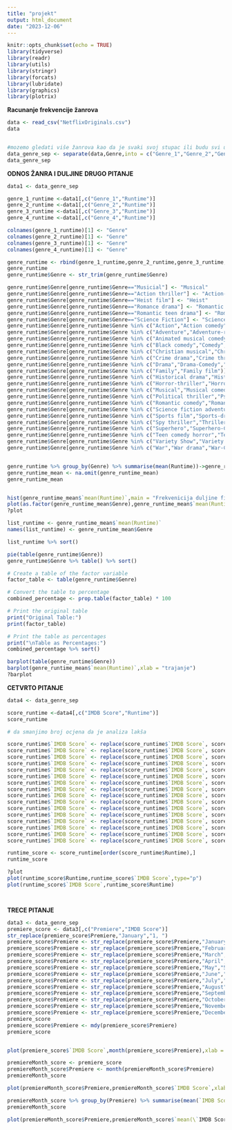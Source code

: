 ```yaml
---
title: "projekt"
output: html_document
date: "2023-12-06"
---
```


```r
knitr::opts_chunk$set(echo = TRUE)
library(tidyverse)
library(readr)
library(utils)
library(stringr)
library(forcats)
library(lubridate)
library(graphics)
library(plotrix)
```


**Racunanje frekvencije žanrova**
```r
data <- read_csv("NetflixOriginals.csv")
data


#mozemo gledati više žanrova kao da je svaki svoj stupac ili budu svi u jednom stupcu pa da trazimo u tom stringu odredeni žanr
data_genre_sep <- separate(data,Genre,into = c("Genre_1","Genre_2","Genre_3","Genre_4"),sep = "/",remove = T)
data_genre_sep


```


**ODNOS ŽANRA I DULJINE**
**DRUGO PITANJE**
```r
data1 <- data_genre_sep

genre_1_runtime <-data1[,c("Genre_1","Runtime")]
genre_2_runtime <-data1[,c("Genre_2","Runtime")] 
genre_3_runtime <-data1[,c("Genre_3","Runtime")] 
genre_4_runtime <-data1[,c("Genre_4","Runtime")]

colnames(genre_1_runtime)[1] <- "Genre"
colnames(genre_2_runtime)[1] <- "Genre"
colnames(genre_3_runtime)[1] <- "Genre"
colnames(genre_4_runtime)[1] <- "Genre"

genre_runtime <- rbind(genre_1_runtime,genre_2_runtime,genre_3_runtime,genre_4_runtime)
genre_runtime
genre_runtime$Genre <- str_trim(genre_runtime$Genre)

genre_runtime$Genre[genre_runtime$Genre=="Musicial"] <- "Musical"
genre_runtime$Genre[genre_runtime$Genre=="Action thriller"] <- "Action-thriller"
genre_runtime$Genre[genre_runtime$Genre=="Heist film"] <- "Heist"
genre_runtime$Genre[genre_runtime$Genre=="Romance drama"] <- "Romantic drama"
genre_runtime$Genre[genre_runtime$Genre=="Romantic teen drama"] <- "Romantic teenage drama"
genre_runtime$Genre[genre_runtime$Genre=="Science Fiction"] <- "Science fiction"
genre_runtime$Genre[genre_runtime$Genre %in% c("Action","Action comedy","Action-adventure","Action-thriller")] <- "Action"
genre_runtime$Genre[genre_runtime$Genre %in% c("Adventure","Adventure-romance")] <- "Adventure"
genre_runtime$Genre[genre_runtime$Genre %in% c("Animated musical comedy","Animation")] <- "Animation"
genre_runtime$Genre[genre_runtime$Genre %in% c("Black comedy","Comedy","Comedy horror","Comedy mystery","Comedy-drama","Coming-of-age comedy-drama","Dark comedy","Dance comedy")] <- "Comedy"
genre_runtime$Genre[genre_runtime$Genre %in% c("Christian musical","Christmas","Christmas comedy","Christmas musical")] <- "Christmas"
genre_runtime$Genre[genre_runtime$Genre %in% c("Crime drama","Crime thriller")] <- "Crime"
genre_runtime$Genre[genre_runtime$Genre %in% c("Drama","Drama-Comedy","Supernatural drama")] <- "Drama"
genre_runtime$Genre[genre_runtime$Genre %in% c("Family","Family film")] <- "Family"
genre_runtime$Genre[genre_runtime$Genre %in% c("Historical drama","Historical-epic")] <- "Historical"
genre_runtime$Genre[genre_runtime$Genre %in% c("Horror-thriller","Horror thriller","Horror comedy","Horror anthology","Horror")] <- "Horror"
genre_runtime$Genre[genre_runtime$Genre %in% c("Musical","Musical comedy")] <- "Musical"
genre_runtime$Genre[genre_runtime$Genre %in% c("Political thriller","Psychological thriller","Psychological thriller drama")] <- "Psychological"
genre_runtime$Genre[genre_runtime$Genre %in% c("Romantic comedy","Romantic comedy-drama","Romantic drama","Romance","Romantic teenage drama","Romantic thriller")] <- "Romance"
genre_runtime$Genre[genre_runtime$Genre %in% c("Science fiction adventure","Science fiction thriller")] <- "Science fiction"
genre_runtime$Genre[genre_runtime$Genre %in% c("Sports film","Sports-drama")] <- "Sports"
genre_runtime$Genre[genre_runtime$Genre %in% c("Spy thriller","Thriller")] <- "Thriller"
genre_runtime$Genre[genre_runtime$Genre %in% c("Superhero","Superhero-Comedy")] <- "Superhero"
genre_runtime$Genre[genre_runtime$Genre %in% c("Teen comedy horror","Teen comedy-drama")] <- "Teen"
genre_runtime$Genre[genre_runtime$Genre %in% c("Variety Show","Variety show")] <- "Variety"
genre_runtime$Genre[genre_runtime$Genre %in% c("War","War drama","War-Comedy")] <- "War"


genre_runtime %>% group_by(Genre) %>% summarise(mean(Runtime))->genre_runtime_mean
genre_runtime_mean <- na.omit(genre_runtime_mean)
genre_runtime_mean


hist(genre_runtime_mean$`mean(Runtime)`,main = "Frekvenicija duljine filma",xlab = "Prosječno trajanje")
plot(as.factor(genre_runtime_mean$Genre),genre_runtime_mean$`mean(Runtime)`,type="p",xlab="žanrovi",ylab="duljina")
?plot

list_runtime <- genre_runtime_mean$`mean(Runtime)`
names(list_runtime) <- genre_runtime_mean$Genre

list_runtime %>% sort()

pie(table(genre_runtime$Genre))
genre_runtime$Genre %>% table() %>% sort()

# Create a table of the factor variable
factor_table <- table(genre_runtime$Genre)

# Convert the table to percentage
combined_percentage <- prop.table(factor_table) * 100

# Print the original table
print("Original Table:")
print(factor_table)

# Print the table as percentages
print("\nTable as Percentages:")
combined_percentage %>% sort()

barplot(table(genre_runtime$Genre))
barplot(genre_runtime_mean$`mean(Runtime)`,xlab = "trajanje")
?barplot

```
**CETVRTO PITANJE**
```r
data4 <- data_genre_sep

score_runtime <-data4[,c("IMDB Score","Runtime")]
score_runtime

# da smanjimo broj ocjena da je analiza lakša

score_runtime$`IMDB Score` <- replace(score_runtime$`IMDB Score`, score_runtime$`IMDB Score` >= 2.3 & score_runtime$`IMDB Score` <=2.7, 2.5)
score_runtime$`IMDB Score` <- replace(score_runtime$`IMDB Score`, score_runtime$`IMDB Score` >= 2.8 & score_runtime$`IMDB Score` <=3.2, 3)
score_runtime$`IMDB Score` <- replace(score_runtime$`IMDB Score`, score_runtime$`IMDB Score` >= 3.3 & score_runtime$`IMDB Score` <=3.7, 3.5)
score_runtime$`IMDB Score` <- replace(score_runtime$`IMDB Score`, score_runtime$`IMDB Score` >= 3.8 & score_runtime$`IMDB Score` <=4.2, 4)
score_runtime$`IMDB Score` <- replace(score_runtime$`IMDB Score`, score_runtime$`IMDB Score` >= 4.3 & score_runtime$`IMDB Score` <=4.7, 4.5)
score_runtime$`IMDB Score` <- replace(score_runtime$`IMDB Score`, score_runtime$`IMDB Score` >= 4.8 & score_runtime$`IMDB Score` <=5.2, 5)
score_runtime$`IMDB Score` <- replace(score_runtime$`IMDB Score`, score_runtime$`IMDB Score` >= 5.3 & score_runtime$`IMDB Score` <=5.7, 5.5)
score_runtime$`IMDB Score` <- replace(score_runtime$`IMDB Score`, score_runtime$`IMDB Score` >= 5.8 & score_runtime$`IMDB Score` <=6.2, 6)
score_runtime$`IMDB Score` <- replace(score_runtime$`IMDB Score`, score_runtime$`IMDB Score` >= 6.3 & score_runtime$`IMDB Score` <=6.7, 6.5)
score_runtime$`IMDB Score` <- replace(score_runtime$`IMDB Score`, score_runtime$`IMDB Score` >= 6.8 & score_runtime$`IMDB Score` <=7.2, 7)
score_runtime$`IMDB Score` <- replace(score_runtime$`IMDB Score`, score_runtime$`IMDB Score` >= 7.3 & score_runtime$`IMDB Score` <=7.7, 7.5)
score_runtime$`IMDB Score` <- replace(score_runtime$`IMDB Score`, score_runtime$`IMDB Score` >= 7.8 & score_runtime$`IMDB Score` <=8.2, 8)
score_runtime$`IMDB Score` <- replace(score_runtime$`IMDB Score`, score_runtime$`IMDB Score` >= 8.3 & score_runtime$`IMDB Score` <=8.7, 8.5)
score_runtime$`IMDB Score` <- replace(score_runtime$`IMDB Score`, score_runtime$`IMDB Score` >= 8.8 & score_runtime$`IMDB Score` <=9.2, 9)
score_runtime$`IMDB Score` <- replace(score_runtime$`IMDB Score`, score_runtime$`IMDB Score` >= 9.3 & score_runtime$`IMDB Score` <=9.7, 9.5)
score_runtime$`IMDB Score` <- replace(score_runtime$`IMDB Score`, score_runtime$`IMDB Score` >= 9.8 & score_runtime$`IMDB Score` <=10, 10)

runtime_score <- score_runtime[order(score_runtime$Runtime),]
runtime_score

?plot
plot(runtime_score$Runtime,runtime_score$`IMDB Score`,type="p")
plot(runtime_score$`IMDB Score`,runtime_score$Runtime)




```

**TRECE PITANJE**
```r
data3 <- data_genre_sep
premiere_score <- data3[,c("Premiere","IMDB Score")]
str_replace(premiere_score$Premiere,"January","1, ")
premiere_score$Premiere <- str_replace(premiere_score$Premiere,"January","1, ")
premiere_score$Premiere <- str_replace(premiere_score$Premiere,"February","2, ")
premiere_score$Premiere <- str_replace(premiere_score$Premiere,"March","3, ")
premiere_score$Premiere <- str_replace(premiere_score$Premiere,"April","4, ")
premiere_score$Premiere <- str_replace(premiere_score$Premiere,"May","5, ")
premiere_score$Premiere <- str_replace(premiere_score$Premiere,"June","6, ")
premiere_score$Premiere <- str_replace(premiere_score$Premiere,"July","7, ")
premiere_score$Premiere <- str_replace(premiere_score$Premiere,"August","8, ")
premiere_score$Premiere <- str_replace(premiere_score$Premiere,"September","9, ")
premiere_score$Premiere <- str_replace(premiere_score$Premiere,"October","10, ")
premiere_score$Premiere <- str_replace(premiere_score$Premiere,"November","11, ")
premiere_score$Premiere <- str_replace(premiere_score$Premiere,"December","12, ")
premiere_score
premiere_score$Premiere <- mdy(premiere_score$Premiere)
premiere_score


plot(premiere_score$`IMDB Score`,month(premiere_score$Premiere),xlab = "ocjena",ylab = "mjesec premijere")

premiereMonth_score <- premiere_score
premiereMonth_score$Premiere <- month(premiereMonth_score$Premiere)
premiereMonth_score

plot(premiereMonth_score$Premiere,premiereMonth_score$`IMDB Score`,xlab = "mjesec premijere",ylab = "ocjena")

premiereMonth_score %>% group_by(Premiere) %>% summarise(mean(`IMDB Score`))->premiereMonth_score
premiereMonth_score

plot(premiereMonth_score$Premiere,premiereMonth_score$`mean(\`IMDB Score\`)`,xlim = c(1,12),xlab = "mjesec premijere",ylab = "prosjek ocjena")


```

